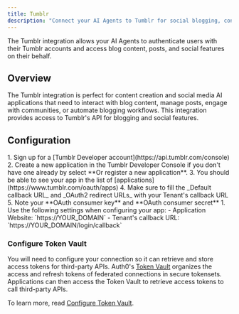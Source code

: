 ```yaml
---
title: Tumblr
description: "Connect your AI Agents to Tumblr for social blogging, content creation, and community engagement."
---
```




The Tumblr integration allows your AI Agents to authenticate users with their Tumblr accounts and access blog content, posts, and social features on their behalf.

## Overview

The Tumblr integration is perfect for content creation and social media AI applications that need to interact with blog content, manage posts, engage with communities, or automate blogging workflows. This integration provides access to Tumblr's API for blogging and social features.

## Configuration

<Steps>
  <Step title="Set up app in Tumblr">
    1. Sign up for a [Tumblr Developer account](https://api.tumblr.com/console)
    2. Create a new application in the Tumblr Developer Console if you don't have one already by select **Or register a new application**.
    3. You should be able to see your app in the list of [applications](https://www.tumblr.com/oauth/apps)
    4. Make sure to fill the _Default callback URL_ and _OAuth2 redirect URLs_ with your Tenant's callback URL
    5. Note your **OAuth consumer key** and **OAuth consumer secret**
  </Step>
  <Step title="Configure for Auth0">
    1. Use the following settings when configuring your app:
      - Application Website: `https://YOUR_DOMAIN`
      - Tenant's callback URL: `https://YOUR_DOMAIN/login/callback`
  </Step>
</Steps>

<Auth0DomainInfo />

### Configure Token Vault

You will need to configure your connection so it can retrieve and store access tokens for third-party APIs. Auth0's [Token Vault](https://auth0.com/docs/secure/tokens/token-vault) organizes the access and refresh tokens of federated connections in secure tokensets. Applications can then access the Token Vault to retrieve access tokens to call third-party APIs.

To learn more, read [Configure Token Vault](https://auth0.com/docs/secure/tokens/token-vault/configure-token-vault).
